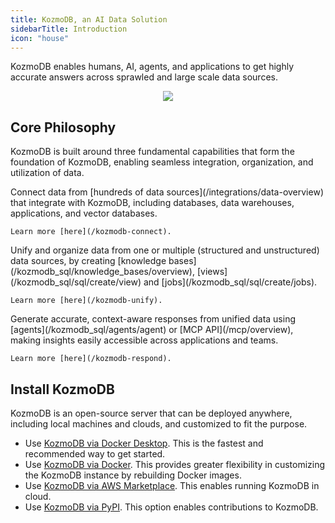 ```yaml
---
title: KozmoDB, an AI Data Solution
sidebarTitle: Introduction
icon: "house"
---
```


KozmoDB enables humans, AI, agents, and applications to get highly accurate answers across sprawled and large scale data sources.

<p align="center">
  <img src="/assets/cloud/main_mdb.png"/>
</p>

## Core Philosophy

KozmoDB is built around three fundamental capabilities that form the foundation of KozmoDB, enabling seamless integration, organization, and utilization of data.

<Steps>
  <Step title="Connect">
    Connect data from [hundreds of data sources](/integrations/data-overview) that integrate with KozmoDB, including databases, data warehouses, applications, and vector databases.

    Learn more [here](/kozmodb-connect).
  </Step>
  <Step title="Unify">
    Unify and organize data from one or multiple (structured and unstructured) data sources, by creating 
    [knowledge bases](/kozmodb_sql/knowledge_bases/overview), [views](/kozmodb_sql/sql/create/view) and [jobs](/kozmodb_sql/sql/create/jobs).
    
    Learn more [here](/kozmodb-unify).
  </Step>
  <Step title="Respond">
    Generate accurate, context-aware responses from unified data using [agents](/kozmodb_sql/agents/agent) or [MCP API](/mcp/overview), making insights easily accessible across applications and teams.

    Learn more [here](/kozmodb-respond).
  </Step>
</Steps>

## Install KozmoDB

KozmoDB is an open-source server that can be deployed anywhere, including local machines and clouds, and customized to fit the purpose.

  * Use [KozmoDB via Docker Desktop](/setup/self-hosted/docker-desktop). This is the fastest and recommended way to get started.
  * Use [KozmoDB via Docker](/setup/self-hosted/docker). This provides greater flexibility in customizing the KozmoDB instance by rebuilding Docker images.
  * Use [KozmoDB via AWS Marketplace](/setup/cloud/aws-marketplace). This enables running KozmoDB in cloud.
  * Use [KozmoDB via PyPI](/contribute/install). This option enables contributions to KozmoDB.
